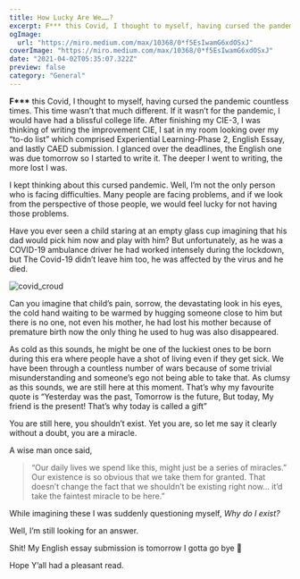 ```yaml
---
title: How Lucky Are We……?
excerpt: F*** this Covid, I thought to myself, having cursed the pandemic countless times. This time wasn’t that much different. If it wasn’t for the pandemic, I would have had a blissful college life.
ogImage:
  url: "https://miro.medium.com/max/10368/0*f5EsIwamG6xdOSxJ"
coverImage: "https://miro.medium.com/max/10368/0*f5EsIwamG6xdOSxJ"
date: "2021-04-02T05:35:07.322Z"
preview: false
category: "General"
---
```


**F\*\*\*** this Covid, I thought to myself, having cursed the pandemic countless times. This time wasn’t that much different. If it wasn’t for the pandemic, I would have had a blissful college life. After finishing my CIE-3, I was thinking of writing the improvement CIE, I sat in my room looking over my “to-do list” which comprised Experiential Learning-Phase 2, English Essay, and lastly CAED submission. I glanced over the deadlines, the English one was due tomorrow so I started to write it. The deeper I went to writing, the more lost I was.

I kept thinking about this cursed pandemic. Well, I’m not the only person who is facing difficulties. Many people are facing problems, and if we look from the perspective of those people, we would feel lucky for not having those problems.

Have you ever seen a child staring at an empty glass cup imagining that his dad would pick him now and play with him? But unfortunately, as he was a COVID-19 ambulance driver he had worked intensely during the lockdown, but The Covid-19 didn’t leave him too, he was affected by the virus and he died.

![covid_croud](https://miro.medium.com/max/700/0*yLsSgVnuYumLZcrV)

Can you imagine that child’s pain, sorrow, the devastating look in his eyes, the cold hand waiting to be warmed by hugging someone close to him but there is no one, not even his mother, he had lost his mother because of premature birth now the only thing he used to hug was also disappeared.

As cold as this sounds, he might be one of the luckiest ones to be born during this era where people have a shot of living even if they get sick. We have been through a countless number of wars because of some trivial misunderstanding and someone’s ego not being able to take that. As clumsy as this sounds, we are still here at this moment. That’s why my favourite quote is “Yesterday was the past, Tomorrow is the future, But today, My friend is the present! That’s why today is called a gift”

You are still here, you shouldn’t exist. Yet you are, so let me say it clearly without a doubt, you are a miracle.

A wise man once said, 
> “Our daily lives we spend like this, might just be a series of miracles.” Our existence is so obvious that we take them for granted. That doesn’t change the fact that we shouldn’t be existing right now… it’d take the faintest miracle to be here.”

While imagining these I was suddenly questioning myself, _Why do I exist?_

Well, I’m still looking for an answer.

Shit! My English essay submission is tomorrow I gotta go bye 👋

Hope Y’all had a pleasant read.

